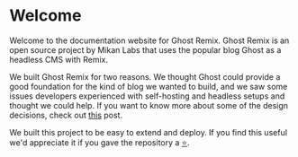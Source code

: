 # Welcome

Welcome to the documentation website for Ghost Remix. Ghost Remix is an open source project by Mikan Labs that uses the popular blog Ghost as a headless CMS with Remix.

We built Ghost Remix for two reasons. We thought Ghost could provide a good foundation for the kind of blog we wanted to build, and we saw some issues developers experienced with self-hosting and headless setups and thought we could help.
If you want to know more about some of the design decisions, check out [this](https://mikanlabs.com) post.

We built this project to be easy to extend and deploy. If you find this useful we'd appreciate it if you gave the repository a [⭐](https://github.com/mikan-laboratory/ghost-remix).
